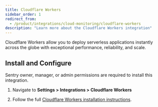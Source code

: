```yaml
---
title: Cloudflare Workers
sidebar_order: 1
redirect_from:
  - /product/integrations/cloud-monitoring/cloudflare-workers
description: "Learn more about the Cloudflare Workers integration"
---
```


Cloudflare Workers allow you to deploy serverless applications instantly across the globe with exceptional performance, reliability, and scale. 

## Install and Configure

<Note>

Sentry owner, manager, or admin permissions are required to install this integration.

</Note>

1. Navigate to **Settings > Integrations > Cloudflare Workers**

2. Follow the full [Cloudflare Workers installation instructions](https://developers.cloudflare.com/workers/observability/sentry-integration/).
